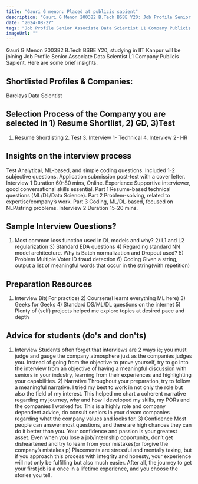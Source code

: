 ```yaml
---
title: "Gauri G menon: Placed at publicis sapient"
description: "Gauri G Menon 200382 B.Tech BSBE Y20: Job Profile Senior Associate Data Scientist L1 Company Publicis Sapient"
date: "2024-08-27"
tags: "Job Profile Senior Associate Data Scientist L1 Company Publicis Sapient,Placement"
imageUrl: ""
---
```


Gauri G Menon 200382 B.Tech BSBE Y20, studying in IIT Kanpur will be joining Job Profile Senior Associate Data Scientist L1 Company Publicis Sapient. Here are some brief insights. 

## Shortlisted Profiles & Companies:
Barclays Data Scientist

## Selection Process of the Company you are selected in 1) Resume Shortlist, 2) GD, 3)Test
1. Resume Shortlisting 2. Test 3. Interview 1- Technical 4. Interview 2- HR

##  Insights on the interview process
Test Analytical, ML-based, and simple coding questions. Included 1-2 subjective questions. Application submission post-test with a cover letter. Interview 1 Duration 60-80 mins, Online. Experience Supportive interviewer, good conversational skills essential. Part 1 Resume-based technical questions (ML/DL/Data Science). Part 2 Problem-solving, related to expertise/company’s work. Part 3 Coding, ML/DL-based, focused on NLP/string problems. Interview 2 Duration 15-20 mins.

## Sample Interview Questions? 
1) Most common loss function used in DL models and why? 2) L1 and L2 regularization 3) Standard EDA questions 4) Regarding standard NN model architecture. Why is Batch normalization and Dropout used? 5) Problem Multiple Voter ID fraud detection 6) Coding Given a string, output a list of meaningful words that occur in the string(with repetition)

## Preparation Resources
1) Interview Bit( For practice) 2) Coursera(I learnt everything ML here) 3) Geeks for Geeks 4) Standard DS/ML/DL questions on the internet 5) Plenty of (self) projects helped me explore topics at desired pace and depth

## Advice for students (do's and don'ts)
1) Interview Students often forget that interviews are 2 ways ie; you must judge and gauge the company atmosphere just as the companies judges you. Instead of going from the objective to prove yourself, try to go into the interview from an objective of having a meaningful discussion with seniors in your industry, learning from their experiences and highlighting your capabilities. 2) Narrative Throughout your preparation, try to follow a meaningful narrative. I tried my best to work in not only the role but also the field of my interest. This helped me chart a coherent narrative regarding my journey, why and how I developed my skills, my PORs and the companies I worked for. This is a highly role and company dependent advice, do consult seniors in your dream companies regarding what the company values and looks for. 3) Confidence Most people can answer most questions, and there are high chances they can do it better than you. Your confidence and passion is your greatest asset. Even when you lose a job/internship opportunity, don’t get disheartened and try to learn from your mistakes(or forgive the company’s mistakes p) Placements are stressful and mentally taxing, but if you approach this process with integrity and honesty, your experience will not only be fulfilling but also much easier. After all, the journey to get your first job is a once in a lifetime experience, and you choose the stories you tell.

